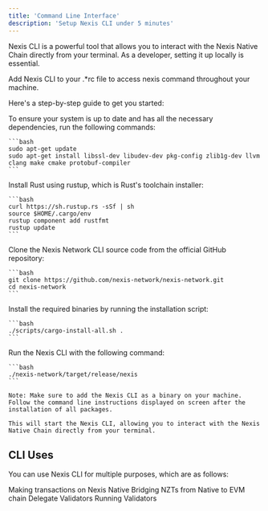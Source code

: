 ```yaml
---
title: 'Command Line Interface'
description: 'Setup Nexis CLI under 5 minutes'
---
```

Nexis CLI is a powerful tool that allows you to interact with the Nexis Native Chain directly from your terminal. As a developer, setting it up locally is essential. 

<Tip>
  Add Nexis CLI to your .*rc file to access nexis command throughout your machine.
</Tip>


Here's a step-by-step guide to get you started:

<AccordionGroup open>

  <Accordion icon="box" title="Update and Install Dependencies">
    To ensure your system is up to date and has all the necessary dependencies, run the following commands:

    ```bash
    sudo apt-get update
    sudo apt-get install libssl-dev libudev-dev pkg-config zlib1g-dev llvm clang make cmake protobuf-compiler
    ```
  </Accordion>

  <Accordion icon="code" title="Install Rust">
    Install Rust using rustup, which is Rust's toolchain installer:

    ```bash
    curl https://sh.rustup.rs -sSf | sh
    source $HOME/.cargo/env
    rustup component add rustfmt
    rustup update
    ```
  </Accordion>

  <Accordion icon="copy" title="Clone CLI Source Code">
    Clone the Nexis Network CLI source code from the official GitHub repository:

    ```bash
    git clone https://github.com/nexis-network/nexis-network.git
    cd nexis-network
    ```
  </Accordion>

  <Accordion icon="terminal" title="Install Binaries">
    Install the required binaries by running the installation script:

    ```bash
    ./scripts/cargo-install-all.sh .
    ```
  </Accordion>

  <Accordion icon="play" title="Run CLI">
    Run the Nexis CLI with the following command:

    ```bash
    ./nexis-network/target/release/nexis
    ```

    Note: Make sure to add the Nexis CLI as a binary on your machine. Follow the command line instructions displayed on screen after the installation of all packages.

    This will start the Nexis CLI, allowing you to interact with the Nexis Native Chain directly from your terminal.
  </Accordion>
  
</AccordionGroup>

## CLI Uses

You can use Nexis CLI for multiple purposes, which are as follows:

<CardGroup>

  <Card title="Make Transactions" icon="car" href="/settings/global">
    Making transactions on Nexis Native
  </Card>

  <Card title="Bridge Assets" icon="link" href="/api-playground/configuration">
    Bridging NZTs from Native to EVM chain
  </Card>

  <Card title="Delegate Validators" icon="users" href="/analytics/supported-integrations">
    Delegate Validators
  </Card>

  <Card title="Run Validators" icon="server" href="/settings/custom-domain/subdomain">
    Running Validators
  </Card>

</CardGroup>